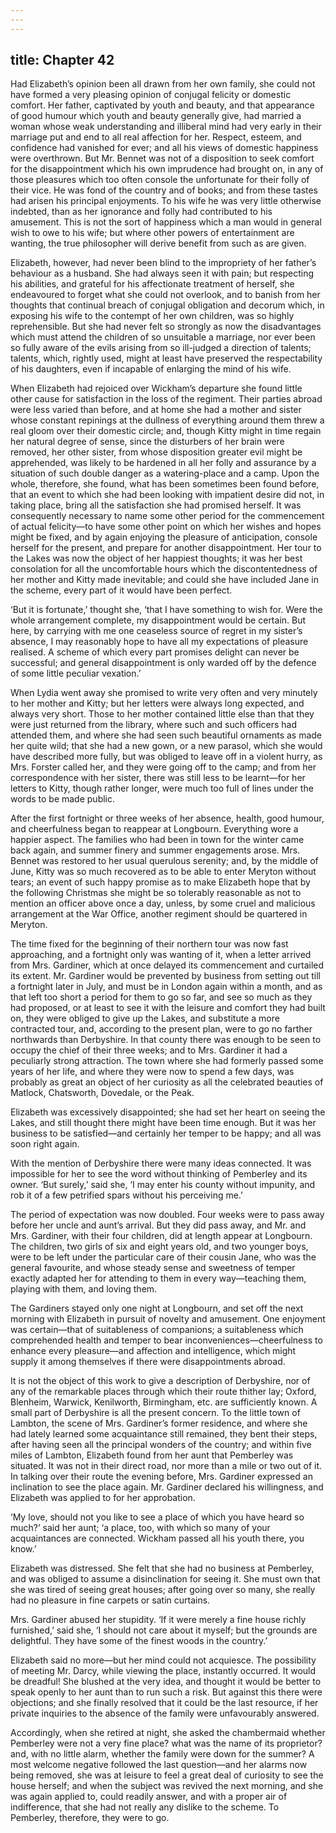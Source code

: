 ```yaml
---
---
---
```

title: Chapter 42
---

Had Elizabeth’s opinion been all drawn from her own family, she could not have formed a very pleasing opinion of conjugal felicity or domestic comfort. Her father, captivated by youth and beauty, and that appearance of good humour which youth and beauty generally give, had married a woman whose weak understanding and illiberal mind had very early in their marriage put and end to all real affection for her. Respect, esteem, and confidence had vanished for ever; and all his views of domestic happiness were overthrown. But Mr. Bennet was not of a disposition to seek comfort for the disappointment which his own imprudence had brought on, in any of those pleasures which too often console the unfortunate for their folly of their vice. He was fond of the country and of books; and from these tastes had arisen his principal enjoyments. To his wife he was very little otherwise indebted, than as her ignorance and folly had contributed to his amusement. This is not the sort of happiness which a man would in general wish to owe to his wife; but where other powers of entertainment are wanting, the true philosopher will derive benefit from such as are given.

Elizabeth, however, had never been blind to the impropriety of her father’s behaviour as a husband. She had always seen it with pain; but respecting his abilities, and grateful for his affectionate treatment of herself, she endeavoured to forget what she could not overlook, and to banish from her thoughts that continual breach of conjugal obligation and decorum which, in exposing his wife to the contempt of her own children, was so highly reprehensible. But she had never felt so strongly as now the disadvantages which must attend the children of so unsuitable a marriage, nor ever been so fully aware of the evils arising from so ill-judged a direction of talents; talents, which, rightly used, might at least have preserved the respectability of his daughters, even if incapable of enlarging the mind of his wife.

When Elizabeth had rejoiced over Wickham’s departure she found little other cause for satisfaction in the loss of the regiment. Their parties abroad were less varied than before, and at home she had a mother and sister whose constant repinings at the dullness of everything around them threw a real gloom over their domestic circle; and, though Kitty might in time regain her natural degree of sense, since the disturbers of her brain were removed, her other sister, from whose disposition greater evil might be apprehended, was likely to be hardened in all her folly and assurance by a situation of such double danger as a watering-place and a camp. Upon the whole, therefore, she found, what has been sometimes been found before, that an event to which she had been looking with impatient desire did not, in taking place, bring all the satisfaction she had promised herself. It was consequently necessary to name some other period for the commencement of actual felicity—to have some other point on which her wishes and hopes might be fixed, and by again enjoying the pleasure of anticipation, console herself for the present, and prepare for another disappointment. Her tour to the Lakes was now the object of her happiest thoughts; it was her best consolation for all the uncomfortable hours which the discontentedness of her mother and Kitty made inevitable; and could she have included Jane in the scheme, every part of it would have been perfect.

‘But it is fortunate,’ thought she, ‘that I have something to wish for. Were the whole arrangement complete, my disappointment would be certain. But here, by carrying with me one ceaseless source of regret in my sister’s absence, I may reasonably hope to have all my expectations of pleasure realised. A scheme of which every part promises delight can never be successful; and general disappointment is only warded off by the defence of some little peculiar vexation.’

When Lydia went away she promised to write very often and very minutely to her mother and Kitty; but her letters were always long expected, and always very short. Those to her mother contained little else than that they were just returned from the library, where such and such officers had attended them, and where she had seen such beautiful ornaments as made her quite wild; that she had a new gown, or a new parasol, which she would have described more fully, but was obliged to leave off in a violent hurry, as Mrs. Forster called her, and they were going off to the camp; and from her correspondence with her sister, there was still less to be learnt—for her letters to Kitty, though rather longer, were much too full of lines under the words to be made public.

After the first fortnight or three weeks of her absence, health, good humour, and cheerfulness began to reappear at Longbourn. Everything wore a happier aspect. The families who had been in town for the winter came back again, and summer finery and summer engagements arose. Mrs. Bennet was restored to her usual querulous serenity; and, by the middle of June, Kitty was so much recovered as to be able to enter Meryton without tears; an event of such happy promise as to make Elizabeth hope that by the following Christmas she might be so tolerably reasonable as not to mention an officer above once a day, unless, by some cruel and malicious arrangement at the War Office, another regiment should be quartered in Meryton.

The time fixed for the beginning of their northern tour was now fast approaching, and a fortnight only was wanting of it, when a letter arrived from Mrs. Gardiner, which at once delayed its commencement and curtailed its extent. Mr. Gardiner would be prevented by business from setting out till a fortnight later in July, and must be in London again within a month, and as that left too short a period for them to go so far, and see so much as they had proposed, or at least to see it with the leisure and comfort they had built on, they were obliged to give up the Lakes, and substitute a more contracted tour, and, according to the present plan, were to go no farther northwards than Derbyshire. In that county there was enough to be seen to occupy the chief of their three weeks; and to Mrs. Gardiner it had a peculiarly strong attraction. The town where she had formerly passed some years of her life, and where they were now to spend a few days, was probably as great an object of her curiosity as all the celebrated beauties of Matlock, Chatsworth, Dovedale, or the Peak.

Elizabeth was excessively disappointed; she had set her heart on seeing the Lakes, and still thought there might have been time enough. But it was her business to be satisfied—and certainly her temper to be happy; and all was soon right again.

With the mention of Derbyshire there were many ideas connected. It was impossible for her to see the word without thinking of Pemberley and its owner. ‘But surely,’ said she, ‘I may enter his county without impunity, and rob it of a few petrified spars without his perceiving me.’

The period of expectation was now doubled. Four weeks were to pass away before her uncle and aunt’s arrival. But they did pass away, and Mr. and Mrs. Gardiner, with their four children, did at length appear at Longbourn. The children, two girls of six and eight years old, and two younger boys, were to be left under the particular care of their cousin Jane, who was the general favourite, and whose steady sense and sweetness of temper exactly adapted her for attending to them in every way—teaching them, playing with them, and loving them.

The Gardiners stayed only one night at Longbourn, and set off the next morning with Elizabeth in pursuit of novelty and amusement. One enjoyment was certain—that of suitableness of companions; a suitableness which comprehended health and temper to bear inconveniences—cheerfulness to enhance every pleasure—and affection and intelligence, which might supply it among themselves if there were disappointments abroad.

It is not the object of this work to give a description of Derbyshire, nor of any of the remarkable places through which their route thither lay; Oxford, Blenheim, Warwick, Kenilworth, Birmingham, etc. are sufficiently known. A small part of Derbyshire is all the present concern. To the little town of Lambton, the scene of Mrs. Gardiner’s former residence, and where she had lately learned some acquaintance still remained, they bent their steps, after having seen all the principal wonders of the country; and within five miles of Lambton, Elizabeth found from her aunt that Pemberley was situated. It was not in their direct road, nor more than a mile or two out of it. In talking over their route the evening before, Mrs. Gardiner expressed an inclination to see the place again. Mr. Gardiner declared his willingness, and Elizabeth was applied to for her approbation.

‘My love, should not you like to see a place of which you have heard so much?’ said her aunt; ‘a place, too, with which so many of your acquaintances are connected. Wickham passed all his youth there, you know.’

Elizabeth was distressed. She felt that she had no business at Pemberley, and was obliged to assume a disinclination for seeing it. She must own that she was tired of seeing great houses; after going over so many, she really had no pleasure in fine carpets or satin curtains.

Mrs. Gardiner abused her stupidity. ‘If it were merely a fine house richly furnished,’ said she, ‘I should not care about it myself; but the grounds are delightful. They have some of the finest woods in the country.’

Elizabeth said no more—but her mind could not acquiesce. The possibility of meeting Mr. Darcy, while viewing the place, instantly occurred. It would be dreadful! She blushed at the very idea, and thought it would be better to speak openly to her aunt than to run such a risk. But against this there were objections; and she finally resolved that it could be the last resource, if her private inquiries to the absence of the family were unfavourably answered.

Accordingly, when she retired at night, she asked the chambermaid whether Pemberley were not a very fine place? what was the name of its proprietor? and, with no little alarm, whether the family were down for the summer? A most welcome negative followed the last question—and her alarms now being removed, she was at leisure to feel a great deal of curiosity to see the house herself; and when the subject was revived the next morning, and she was again applied to, could readily answer, and with a proper air of indifference, that she had not really any dislike to the scheme. To Pemberley, therefore, they were to go.